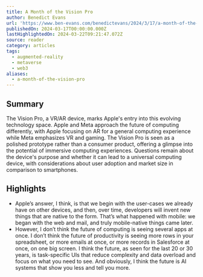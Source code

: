 ```yaml
---
title: A Month of the Vision Pro
author: Benedict Evans
url: 'https://www.ben-evans.com/benedictevans/2024/3/17/a-month-of-the-vision-pro'
publishedOn: 2024-03-17T00:00:00.000Z
lastHighlightedOn: 2024-03-22T09:21:47.072Z
source: reader
category: articles
tags:
  - augmented-reality
  - metaverse
  - web3
aliases:
  - a-month-of-the-vision-pro
---
```

## Summary

The Vision Pro, a VR/AR device, marks Apple's entry into this evolving technology space. Apple and Meta approach the future of computing differently, with Apple focusing on AR for a general computing experience while Meta emphasizes VR and gaming. The Vision Pro is seen as a polished prototype rather than a consumer product, offering a glimpse into the potential of immersive computing experiences. Questions remain about the device's purpose and whether it can lead to a universal computing device, with considerations about user adoption and market size in comparison to smartphones.

## Highlights
- Apple’s answer, I think, is that we begin with the user-cases we already have on other devices, and then, over time, developers will invent new things that are native to the form. That’s what happened with mobile: we began with the web and mail, and truly mobile-native things came later.
- However, I don’t think the future of computing is seeing several apps at once. I don’t think the future of productivity is seeing more rows in your spreadsheet, or more emails at once, or more records in Salesforce at once, on one big screen. I think the future, as seen for the last 20 or 30 years, is task-specific UIs that reduce complexity and data overload and focus on what you need to see. And obviously, I think the future is AI systems that show you less and tell you more.
